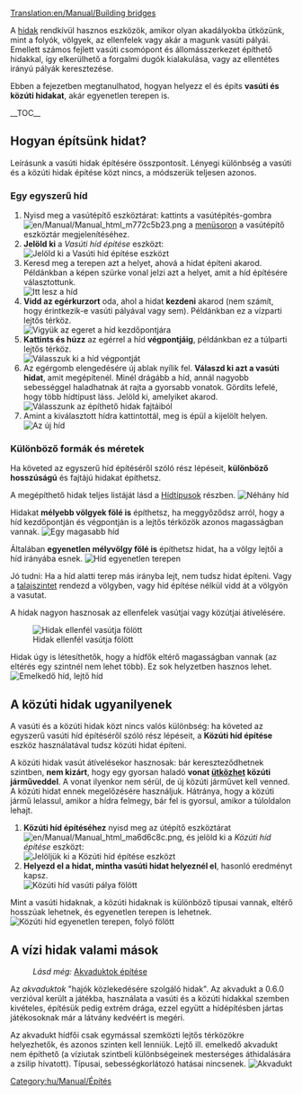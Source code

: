 [[Translation:en/Manual/Building bridges]]
{{hu/Manual/Oktatás}}

A [[hu/Manual/Hidak|hidak]] rendkívül hasznos eszközök, amikor olyan akadályokba ütközünk, mint a folyók, völgyek, az ellenfelek vagy akár a magunk vasúti pályái. Emellett számos fejlett vasúti csomópont és állomásszerkezet építhető hidakkal, így elkerülhető a forgalmi dugók kialakulása, vagy az ellentétes irányú pályák keresztezése.

<!-- search engine help -->
Ebben a fejezetben megtanulhatod, hogyan helyezz el és  építs '''vasúti és közúti hidakat''', akár egyenetlen terepen is.

__TOC__
== Hogyan építsünk hidat? ==
Leírásunk a vasúti hidak építésére összpontosít. Lényegi különbség a vasúti és a közúti hidak építése közt nincs, a módszerük teljesen azonos.

=== Egy egyszerű híd ===
# Nyisd meg a vasútépítő eszköztárat: kattints a vasútépítés-gombra [[File:en/Manual/Manual html m772c5b23.png]] a [[hu/Manual/Felhasználói felület#a-menusor|menüsoron]] a vasútépítő eszköztár megjelenítéséhez.
# '''Jelöld ki''' a ''Vasúti híd építése'' eszközt:<br/>[[File:en/Manual/BridgeTut1.png|none|frame|Jelöld ki a ''Vasúti híd építése'' eszközt]]
# Keresd meg a terepen azt a helyet, ahová a hidat építeni akarod. Példánkban a képen szürke vonal jelzi azt a helyet, amit a híd építésére választottunk.<br/>[[File:en/Manual/BridgeTut2.png|none|frame|Itt lesz a híd]]
# '''Vidd az egérkurzort''' oda, ahol a hidat '''kezdeni''' akarod (nem számít, hogy érintkezik-e vasúti pályával vagy sem). Példánkban ez a vízparti lejtős térköz. <br/>[[File:en/Manual/BridgeTut3.png|none|frame|Vigyük az egeret a híd kezdőpontjára]]
# '''Kattints és húzz''' az egérrel a híd '''végpontjáig''', példánkban ez a túlparti lejtős térköz.<br/>[[File:en/Manual/BridgeTut4.png|none|frame|Válasszuk ki a híd végpontját]]
# Az egérgomb elengedésére új ablak nyílik fel. '''Válaszd ki azt a vasúti hidat''', amit megépítenél. Minél drágább a híd, annál nagyobb sebességgel haladhatnak át rajta a gyorsabb vonatok. Gördíts lefelé, hogy több hídtípust láss. Jelöld ki, amelyiket akarod.<br/>[[File:en/Manual/BridgeTut5.png|none|frame|Válasszunk az építhető hidak fajtáiból]]
# Amint a kiválasztott hídra kattintottál, meg is épül a kijelölt helyen.<br/>[[File:en/Manual/BridgeTut6.png|none|frame|Az új híd]]

=== Különböző formák és méretek===
Ha követed az egyszerű híd építéséről szóló rész lépéseit, '''különböző hosszúságú''' és fajtájú hidakat építhetsz.

A megépíthető hidak teljes listáját lásd a [[hu/Manual/Base Set/Hídtípusok|Hídtípusok]] részben.
[[File:en/Manual/BridgeTut7.png|none|frame|Néhány híd]]

Hidakat '''mélyebb völgyek fölé is''' építhetsz, ha meggyőződsz arról, hogy a híd kezdőpontján és végpontján is a lejtős térközök azonos magasságban vannak. 
[[File:en/Manual/BridgeTut8.png|none|frame|Egy magasabb híd]]

Általában '''egyenetlen mélyvölgy fölé is''' építhetsz hidat, ha a völgy lejtői a híd irányába esnek.
[[File:en/Manual/BridgeTut11.png|none|frame|Híd egyenetlen terepen]]

Jó tudni: Ha a híd alatti terep más irányba lejt, nem tudsz hidat építeni. Vagy a [[hu/Manual/Tájrendezés|talajszintet]] rendezd a völgyben, vagy híd építése nélkül vidd át a völgyön a vasutat. 

A hidak nagyon hasznosak az ellenfelek vasútjai vagy közútjai átívelésére.

[[File:en/Manual/BridgeTut10.png|none|frame|Hidak ellenfél vasútja fölött]]

Hidak úgy is létesíthetők, hogy a hídfők eltérő magasságban vannak (az eltérés egy szintnél nem lehet több). Ez sok helyzetben hasznos lehet.
[[File:en/Manual/BridgeTut9.png|none|frame|Emelkedő híd, lejtő híd]]

== A közúti hidak ugyanilyenek ==
A vasúti és a közúti hidak közt nincs valós különbség: ha követed az egyszerű vasúti híd építéséről szóló rész lépéseit, a '''Közúti híd építése''' eszköz használatával tudsz közúti hidat építeni.

A közúti hidak vasút átívelésekor hasznosak: bár kereszteződhetnek szintben, '''nem kizárt''', hogy egy gyorsan haladó '''vonat [[hu/Manual/Vonatok#balesetek|ütközhet]] közúti járműveddel'''. A vonat ilyenkor nem sérül, de új közúti járművet kell venned. A közúti hidat ennek megelőzésére használjuk. Hátránya, hogy a közúti jármű lelassul, amikor a hídra felmegy, bár fel is gyorsul, amikor a túloldalon lehajt.

# '''Közúti híd építéséhez''' nyisd meg az útépítő eszköztárat [[File:en/Manual/Manual html ma6d6c8c.png]], és jelöld ki a ''Közúti híd építése'' eszközt:<br/>[[File:en/Manual/BridgeTut14.png|none|frame|Jelöljük ki a ''Közúti híd építése'' eszközt]]
# '''Helyezd el a hidat, mintha vasúti hidat helyeznél el''', hasonló eredményt kapsz.<br/>[[File:en/Manual/BridgeTut12.png|none|frame|Közúti híd vasúti pálya fölött]]

Mint a vasúti hidaknak, a közúti hidaknak is különböző típusai vannak, eltérő hosszúak lehetnek, és egyenetlen terepen is lehetnek.
[[File:en/Manual/BridgeTut13.png|none|frame|Közúti híd egyenetlen terepen, folyó fölött]]

== A vízi hidak valami mások ==
:''Lásd még:'' [[hu/Manual/Víziutak létesítése#akvaduktok-epitese|Akvaduktok építése]]
Az ''akvaduktok'' "hajók közlekedésére szolgáló hidak". Az akvadukt a 0.6.0 verzióval került a játékba, használata a vasúti és a közúti hidakkal szemben kivételes, építésük pedig extrém drága, ezzel együtt a hídépítésben jártas játékosoknak már a látvány kedvéért is megéri.

Az akvadukt hídfői csak egymással szemközti lejtős térközökre helyezhetők, és azonos szinten kell lenniük. Lejtő ill. emelkedő akvadukt nem építhető (a víziutak szintbeli különbségeinek mesterséges áthidalására a zsilip hivatott). Típusai, sebességkorlátozó hatásai nincsenek.
[[File:en/Manual/Aqueduct.png|frame|none|Akvadukt]]
[[Category:hu/Manual/Építés]]